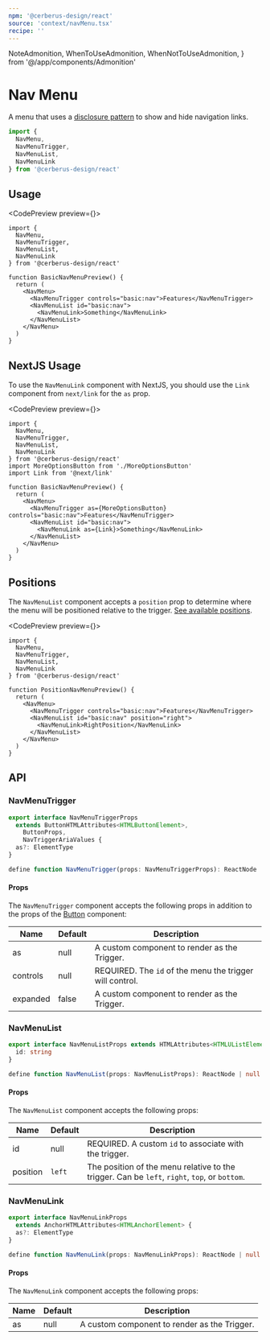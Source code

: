 ```yaml
---
npm: '@cerberus-design/react'
source: 'context/navMenu.tsx'
recipe: ''
---
```


  NoteAdmonition,
  WhenToUseAdmonition,
  WhenNotToUseAdmonition,
} from '@/app/components/Admonition'

# Nav Menu

A menu that uses a [disclosure pattern](https://www.w3.org/WAI/ARIA/apg/patterns/disclosure/) to show and hide navigation links.

```ts
import {
  NavMenu,
  NavMenuTrigger,
  NavMenuList,
  NavMenuLink
} from '@cerberus-design/react'
```

<WhenToUseAdmonition description="When you need display a list of navigation links that show/hide when a button is clicked." />

## Usage

<CodePreview preview={<BasicNavMenuPreview />}>
```tsx title="nav.tsx"
import {
  NavMenu,
  NavMenuTrigger,
  NavMenuList,
  NavMenuLink
} from '@cerberus-design/react'

function BasicNavMenuPreview() {
  return (
    <NavMenu>
      <NavMenuTrigger controls="basic:nav">Features</NavMenuTrigger>
      <NavMenuList id="basic:nav">
        <NavMenuLink>Something</NavMenuLink>
      </NavMenuList>
    </NavMenu>
  )
}
```
</CodePreview>

## NextJS Usage

To use the `NavMenuLink` component with NextJS, you should use the `Link` component from `next/link` for the `as` prop.

<CodePreview preview={<CustomNavMenuPreview />}>
```tsx title="nav.tsx"
import {
  NavMenu,
  NavMenuTrigger,
  NavMenuList,
  NavMenuLink
} from '@cerberus-design/react'
import MoreOptionsButton from './MoreOptionsButton'
import Link from '@next/link'

function BasicNavMenuPreview() {
  return (
    <NavMenu>
      <NavMenuTrigger as={MoreOptionsButton} controls="basic:nav">Features</NavMenuTrigger>
      <NavMenuList id="basic:nav">
        <NavMenuLink as={Link}>Something</NavMenuLink>
      </NavMenuList>
    </NavMenu>
  )
}
```
</CodePreview>

## Positions

The `NavMenuList` component accepts a `position` prop to determine where the menu will be positioned relative to the trigger. [See available positions](#navmenulist).

<CodePreview preview={<PositionNavMenuPreview />}>
```tsx title="nav.tsx"
import {
  NavMenu,
  NavMenuTrigger,
  NavMenuList,
  NavMenuLink
} from '@cerberus-design/react'

function PositionNavMenuPreview() {
  return (
    <NavMenu>
      <NavMenuTrigger controls="basic:nav">Features</NavMenuTrigger>
      <NavMenuList id="basic:nav" position="right">
        <NavMenuLink>RightPosition</NavMenuLink>
      </NavMenuList>
    </NavMenu>
  )
}
```
</CodePreview>

## API

### NavMenuTrigger

```ts showLineNumbers=false
export interface NavMenuTriggerProps
  extends ButtonHTMLAttributes<HTMLButtonElement>,
    ButtonProps,
    NavTriggerAriaValues {
  as?: ElementType
}

define function NavMenuTrigger(props: NavMenuTriggerProps): ReactNode | null
```

#### Props

The `NavMenuTrigger` component accepts the following props in addition to the props of the [Button](./button) component:

| Name     | Default | Description                                                   |
| -------- | ------- | ------------------------------------------------------------- |
| as     | null   | A custom component to render as the Trigger. |
| controls     | null   | REQUIRED. The `id` of the menu the trigger will control. |
| expanded     | false   | A custom component to render as the Trigger. |

<NoteAdmonition description="Custom components must be able to recieve a 'ref' object via 'forwardRef'." />

### NavMenuList

```ts showLineNumbers=false
export interface NavMenuListProps extends HTMLAttributes<HTMLUListElement> {
  id: string
}

define function NavMenuList(props: NavMenuListProps): ReactNode | null
```

#### Props

The `NavMenuList` component accepts the following props:

| Name     | Default | Description                                                   |
| -------- | ------- | ------------------------------------------------------------- |
| id     | null   | REQUIRED. A custom `id` to associate with the trigger. |
| position     | `left`   | The position of the menu relative to the trigger. Can be `left`, `right`, `top`, or `bottom`. |

### NavMenuLink

```ts showLineNumbers=false
export interface NavMenuLinkProps
  extends AnchorHTMLAttributes<HTMLAnchorElement> {
  as?: ElementType
}

define function NavMenuLink(props: NavMenuLinkProps): ReactNode | null
```

#### Props

The `NavMenuLink` component accepts the following props:

| Name     | Default | Description                                                   |
| -------- | ------- | ------------------------------------------------------------- |
| as     | null   | A custom component to render as the Trigger. |

<NoteAdmonition description="Custom components must be able to recieve a 'ref' object via 'forwardRef'." />